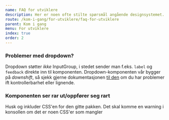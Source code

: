 ```yaml
---
name: FAQ for utviklere
description: Her er noen ofte stilte spørsmål angående designsystemet.
route: /kom-i-gang/for-utviklere/faq-for-utviklere
parent: Kom i gang
menu: For utviklere
index: true
order: 2
---
```



<PageHeader></PageHeader>

### Problemer med dropdown?

Dropdown støtter _ikke_ InputGroup, i stedet sender man f.eks. `label` og `feedback` direkte inn til komponenten.
Dropdown-komponenten vår bygger på _downshift_, så sjekk gjerne dokumentasjonen [til den](https://github.com/downshift-js/downshift) om du har problemer ift kontrollerbarhet eller lignende.

### Komponenten ser rar ut/oppfører seg rart

Husk og inkluder CSS'en for den gitte pakken. Det skal komme en warning i konsollen om det er noen CSS'er som mangler
